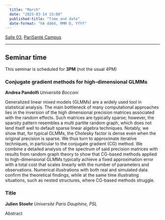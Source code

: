 ```yaml
---
  title: "March"
  date: "2025-03-14 15:00"
  published-title: "Time and date"
  date-format: "hA dddd, MMM D, YYYY"
---
```


[Salle 03](../../psc_rooms.qmd), [PariSanté Campus](https://maps.app.goo.gl/cpFoxoZgbT6HCV6x9)

------------------------------------------------------------------------

:::{.callout-tip}
## Seminar time

This seminar is scheduled for **3PM** (not the usual 4PM)
:::

### Conjugate gradient methods for high-dimensional GLMMs

**Andrea Pandolfi** *Università Bocconi*

Generalized linear mixed models (GLMMs) are a widely used tool in statistical analysis. The main bottleneck of many computational approaches lies in the inversion of the high dimensional precision matrices associated with the random effects. Such matrices are typically sparse; however, the sparsity pattern resembles a multi partite random graph, which does not lend itself well to default sparse linear algebra techniques. Notably, we show that, for typical GLMMs, the Cholesky factor is dense even when the original precision is sparse. We thus turn to approximate iterative techniques, in particular to the conjugate gradient (CG) method. We combine a detailed analysis of the spectrum of said precision matrices with results from random graph theory to show that CG-based methods applied to high-dimensional GLMMs typically achieve a fixed approximation error with a total cost that scales linearly with the number of parameters and observations. Numerical illustrations with both real and simulated data confirm the theoretical findings, while at the same time illustrating situations, such as nested structures, where CG-based methods struggle.

### Title

**Julien Stoehr** *Université Paris Dauphine, PSL*

Abstract
